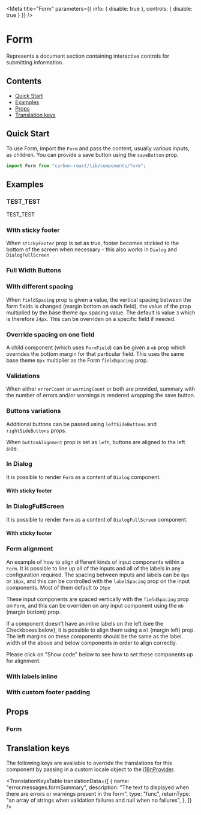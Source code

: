 
<Meta title="Form" parameters={{ info: { disable: true }, controls: { disable: true } }} />

# Form

Represents a document section containing interactive controls for submitting information.

## Contents

- [Quick Start](#quick-start)
- [Examples](#examples)
- [Props](#props)
- [Translation keys](#translation-keys)

## Quick Start

To use Form, import the `Form` and pass the content, usually various inputs, as children.
You can provide a save button using the `saveButton` prop.

```javascript
import Form from "carbon-react/lib/components/form";
```

## Examples

### TEST_TEST

TEST_TEST
<Canvas>
  <Story
    name="TEST_TEST"
    story={stories.TestStory}
  />
</Canvas>

### With sticky footer

When `stickyFooter` prop is set as true, footer becomes stickied to the bottom of the screen when necessary - this also works in `Dialog` and `DialogFullScreen`

<Canvas>
  <Story
    name="default with sticky footer"
    story={stories.DefaultWithStickyFooter}
  />
</Canvas>

### Full Width Buttons

<Canvas>
  <Story
    name="with full width buttons"
    story={stories.WithFullWidthButtons}
  />
</Canvas>

### With different spacing

When `fieldSpacing` prop is given a value, the vertical spacing between the form fields is changed (margin bottom on each field), the value of the prop multiplied by the base theme `8px` spacing value. The default is value `3` which is therefore `24px`. This can be overriden on a specific field if needed.

<Canvas>
  <Story name="with different spacing" story={stories.WithDifferentSpacing} />
</Canvas>

### Override spacing on one field

A child component (which uses `FormField`) can be given a `mb` prop which overrides the bottom margin for that particular field. This uses the same base theme `8px` multiplier as the Form `fieldSpacing` prop.

<Canvas>
  <Story name="override field spacing" story={stories.OverrideFieldSpacing} />
</Canvas>

### Validations

When either `errorCount` or `warningCount` or both are provided, summary with the number of errors and/or warnings is rendered wrapping the save button.

<Canvas>
  <Story name="with errors summary" story={stories.WithErrorsSummary} />
</Canvas>

<Canvas>
  <Story name="with warnings summary" story={stories.WithWarningsSummary} />
</Canvas>

<Canvas>
  <Story name="with both errors and warnings summary" story={stories.WithBothErrorsAndWarningsSummary} />
</Canvas>

### Buttons variations

Additional buttons can be passed using `leftSideButtons` and `rightSideButtons` props.

<Canvas>
  <Story name="with additional buttons" story={stories.WithAdditionalButtons} />
</Canvas>

When `buttonAlignment` prop is set as `left`, buttons are aligned to the left side.

<Canvas>
  <Story name="with buttons aligned to the left" story={stories.WithButtonsAlignedToTheLeft} />
</Canvas>

### In Dialog

It is possible to render `Form` as a content of `Dialog` component.

<Canvas>
  <Story name="in Dialog" story={stories.InDialog} />
</Canvas>

#### With sticky footer

<Canvas>
  <Story name="in Dialog with sticky footer" story={stories.InDialogWithStickyFooter} />
</Canvas>

### In DialogFullScreen

It is possible to render `Form` as a content of `DialogFullScreen` component.

<Canvas>
  <Story name="in DialogFullScreen" story={stories.InDialogFullScreen} />
</Canvas>

#### With sticky footer

<Canvas>
  <Story name="in DialogFullScreen with sticky footer" story={stories.InDialogFullScreenWithStickyFooter} />
</Canvas>

### Form alignment

An example of how to align different kinds of input components within a `Form`. It is possible to line up all of the inputs and all of the labels in any configuration required. The spacing between inputs and labels can be `8px` or `16px`, and this can be controlled with the `labelSpacing` prop on the input components. Most of them default to `16px`

These input components are spaced vertically with the `fieldSpacing` prop on `Form`, and this can be overriden on any input component using the `mb` (margin bottom) prop.

If a component doesn't have an inline labels on the left (see the Checkboxes below), it is possible to align them using a `ml` (margin left) prop. The left margins on these components should be the same as the label width of the above and below components in order to align correctly.

Please click on "Show code" below to see how to set these components up for alignment.

<Canvas>
  <Story name="form alignment example" story={stories.FormAlignmentExample} />
</Canvas>

### With labels inline

<Canvas>
  <Story name="with labels inline" story={stories.WithLabelsInline} />
</Canvas>

### With custom footer padding

<Canvas>
  <Story
    name="custom footer padding"
    story={stories.WithCustomFooterPadding}
  />
</Canvas>

## Props

### Form

<StyledSystemProps of={Form} spacing noHeader />

## Translation keys

The following keys are available to override the translations for this component by passing in a custom locale object to the
[i18nProvider](https://carbon.sage.com/?path=/story/documentation-i18n--page).

<TranslationKeysTable
  translationData={[
    {
      name: "error.messages.formSummary",
      description:
        "The text to displayed when there are errors or warnings present in the form",
      type: "func",
      returnType:
        "an array of strings when validation failures and null when no failures",
    },
  ]}
/>
